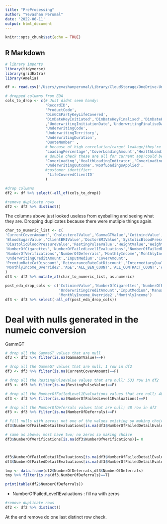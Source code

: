 ```yaml
---
title: "PreProcessing"
author: "Yevashan Perumal"
date: '2022-06-11'
output: html_document
---
```


```r
knitr::opts_chunk$set(echo = TRUE)
```

## R Markdown
```r
# library imports
library(tidyverse)
library(gridExtra)
library(Amelia)
```


```r
df <- read.csv('/Users/yevashanperumal/Library/CloudStorage/OneDrive-UniversityofCapeTown/Yevashan Perumal MSc - OneDrive/Data/data with some cdw.csv')
```

```r
# dropped columns from EDA
cols_to_drop <- c(# Just didnt seem handy:
                  'RecordID',
                  'ProductCode',
                  'DimGCSPartyKeyLifeCovered',
                  'DimDateKeyInitiated','DimDateKeyFinalised','DimDateKeyAccepted'
                  ,'UnderwritingInitiationDate','UnderwritingFinaliseDate',
                  'UnderwritingCode',
                  'UnderwritingTerritory',
                  'UnderwritingDuration',
                  'QuoteNumber' ,
                  # because of high correlation/target leakage/they're informed by GammaGT:
                  'LoadingPercentage','CoverLoadingAmount','HealthLoadingPercentage',
                  # double check these are all for current app?could be previous:
                  'CoverLoading','HealthLoadingIndicator','CoverLoadingIndicator',
                  'UnderwritingOutcome','NoOfLoadingsApplied',
                  #customer identifier:
                   'LifeCoveredClientID'  
                  )

#drop columns
df2 <- df %>% select(-all_of(cols_to_drop))

#remove duplicate rows
df2 <- df2 %>% distinct()
```
The columns above just looked useless from eyeballing and seeing what they are. Dropping duplicates because there were mutliple things again.


```r
char_to_numeric_list <- c( 
'CurrentCoverAmount','CholesterolValue','GammaGTValue','CotinineValue',
'BloodSugarValue','ClientBMIValue','DoctorBMIValue','SystolicBloodPressureValue',
'DiastolicBloodPressureValue','RestingPulseValue','HeightValue','WeightValue',
'NumberOfCigarettes','NumberOfFailedLevel1Evaluations','NumberOfFailedDetailEvaluations','NumberOfExclusions',    
'NumberOfVerifications','NumberOfDeferrals','MonthlyIncome','MonthlyIncome_Override',
'UnderwritingCreditAmount','InputMedium','CoverAmount',
'PremiumRateCatDiscount','ReinsuranceRateCatDiscount','IntermediaryQualityDiscount',  
'MonthlyIncome_Override2','AGE','ALL_BEN_COUNT','ALL_CONTRACT_COUNT','ANNUAL_INVESTMENT','AUM'
)            
df3 <- df2 %>% mutate_at(char_to_numeric_list, as.numeric)
```

```r
post_eda_drop_cols <- c('CotinineValue','NumberOfCigarettes','NumberOfExclusions',
                        'UnderwritingCreditAmount','InputMedium','ManualDiscountIndicator',
                        'MonthlyIncome_Override2','MonthlyIncome')
df3 <- df3 %>% select(-all_of(post_eda_drop_cols))
```


# Deal with nulls generated in the numeic conversion

GammGT
```r
# drop all the GammaGT values that are null
df3 <- df3 %>% filter(is.na(GammaGTValue)==F)

# drop all the GammaGT values that are null; 1 row in df2
df3 <- df3 %>% filter(is.na(CurrentCoverAmount)==F)

# drop all the RestingPulseValue values that are null; 533 row in df2
df3 <- df3 %>% filter(is.na(RestingPulseValue)==F)

# drop all the NumberOfFailedLevel1Evaluations values that are null; 48 row in df2;0 already possible value
df3 <- df3 %>% filter(is.na(NumberOfFailedLevel1Evaluations)==F)

# drop all the NumberOfDeferrals values that are null; 48 row in df2
df3 <- df3 %>% filter(is.na(NumberOfDeferrals)==F)
```

```r
# Fill nulls with zeros; not one of the values existing so making choice here.
df3$NumberOfFailedDetailEvaluations[is.na(df3$NumberOfFailedDetailEvaluations)]= 0

# same as above; most have two; no zeros so making choice
df3$NumberOfVerifications[is.na(df3$NumberOfVerifications)]= 0



df3$NumberOfFailedDetailEvaluations[is.na(df3$NumberOfFailedDetailEvaluations)]= 0
df3$NumberOfFailedDetailEvaluations[is.na(df3$NumberOfFailedDetailEvaluations)]= 0
```


```r

tmp <- data.frame(df2$NumberOfDeferrals,df3$NumberOfDeferrals)
tmp %>% filter(is.na(df3.NumberOfDeferrals)==T)

print(table(df2$NumberOfDeferrals))
```

- NumberOfFailedLevel1Evaluations : fill na with zeros


```r
#remove duplicate rows
df2 <- df2 %>% distinct()
```
At the end remove do one last distinct row check.

